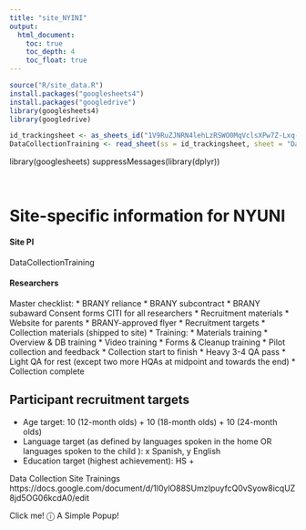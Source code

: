 ```yaml
---
title: "site_NYINI"
output:
  html_document:
    toc: true
    toc_depth: 4
    toc_float: true
---
```


```r
source("R/site_data.R")
install.packages("googlesheets4")
install.packages("googledrive")
library(googlesheets4)
library(googledrive)

id_trackingsheet <- as_sheets_id("1V9RuZJNRN4lehLzRSWO0MqVclsXPw7Z-Lxq-VQOvM-A")
DataCollectionTraining <- read_sheet(ss = id_trackingsheet, sheet = "DataCollectionTraining")

```

library(googlesheets)
suppressMessages(library(dplyr))


<br>

# Site-specific information for NYUNI

#### Site PI
DataCollectionTraining

#### Researchers



Master checklist: 
* BRANY reliance 
* BRANY subcontract
* BRANY subaward Consent forms CITI for all researchers 
* Recruitment materials
   * Website for parents
   * BRANY-approved flyer
   * Recruitment targets
* Collection materials (shipped to site) 
* Training:
   * Materials training 
   * Overview & DB training 
   * Video training 
   * Forms & Cleanup training 
   * Pilot collection and feedback 
* Collection start to finish
   * Heavy 3-4 QA pass 
   * Light QA for rest (except two more HQAs at midpoint and towards the end)
   * Collection complete



## Participant recruitment targets

- Age target: 10 (12-month olds) + 10 (18-month olds) + 10 (24-month olds)
- Language target (as defined by languages spoken in the home OR languages spoken to the child ): x Spanish, y English
- Education target (highest achievement): HS + 

Data Collection Site Trainings
https://docs.google.com/document/d/1l0ylO88SUmzIpuyfcQ0vSyow8icqUZ8jd5OG06kcdA0/edit

<!--Start info button-->
<div class="popup" onclick="myFunction()">Click me! &#9432;
  <span class="popuptext" id="myPopup">A Simple Popup!</span>
</div>
<script>
// When the user clicks on div, open the popup
function myFunction() {
  var popup = document.getElementById("myPopup");
  popup.classList.toggle("show");
}
</script>
<!--End info button-->
